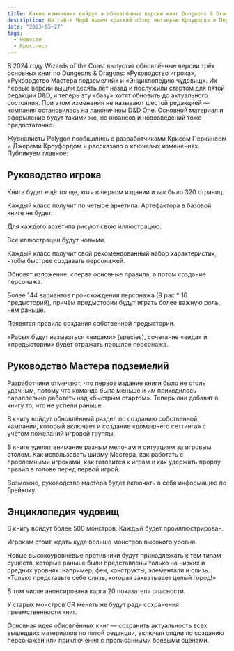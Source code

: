 ```yaml
---
title: Какие изменения войдут в обновлённые версии книг Dungeons & Dragons
description: На сайте МирФ вышел краткий обзор интверью Кроуфорда и Перкинса журналу Полигон.
date: "2023-05-27"
tags:
  - Новости
  - Кросспост
---
```


В 2024 году Wizards of the Coast выпустит обновлённые версии трёх основных книг по Dungeons & Dragons: «Руководство игрока», «Руководство Мастера подземелий» и «Энциклопедию чудовищ». Их первые версии вышли десять лет назад и послужили стартом для пятой редакции D&D, и теперь эту «базу» хотят обновить до актуального состояния. При этом изменения не называют шестой редакцией — компания остановилась на лаконичном D&D One. Основной материал и оформление будут такими же, но нюансов и нововведений тоже предостаточно.

Журналисты Polygon пообщались с разработчиками Крисом Перкинсом и Джереми Кроуфордом и рассказало о ключевых изменениях. Публикуем главное:

## Руководство игрока

Книга будет ещё толще, хотя в первом издании и так было 320 страниц.

Каждый класс получит по четыре архетипа. Артефактора в базовой книге не будет.

Для каждого архетипа рисуют свою иллюстрацию.

Все иллюстрации будут новыми.

Каждый класс получит свой рекомендованный набор характеристик, чтобы быстрее создавать персонажей.

Обновят изложение: сперва основные правила, а потом создание персонажа.

Более 144 вариантов происхождения персонажа (9 рас \* 16 предысторий), причём предыстории будут играть более важную роль, чем раньше.

Появятся правила создания собственной предыстории.

«Расы» будут называться «видами» (species), сочетание «вида» и «предыстории» будет отражать прошлое персонажа.

## Руководство Мастера подземелий

Разработчики отмечают, что первое издание книги было не столь удачным, потому что команда была меньше и им приходилось параллельно работать над «быстрым стартом». Теперь они добавят в книгу то, что не успели раньше.

В книгу войдут обновлённый раздел по созданию собственной кампании, который включает и создание «домашнего сеттинга» с учётом пожеланий игровой группы.

В книге уделят внимание разным мелочам и ситуациям за игровым столом. Как использовать ширму Мастера, как работать с проблемными игроками, как готовится к играм и как удержать прорву правил в голове перед первой игрой.

Возможно, руководство мастера будет включать в себя информацию по Грейхоку.

## Энциклопедия чудовищ

В книгу войдут более 500 монстров. Каждый будет проиллюстрирован.

Игрокам стоит ждать куда больше монстров высокого уровня.

Новые высокоуровневые противники будут принадлежать к тем типам существ, которые раньше были представлены только на низких и средних уровнях: например, феи, конструкты, элементали и слизь. «Только представьте себе слизь, которая захватывает целый город!»

В том числе анонсирована карга 20 показателя опасности.

У старых монстров CR менять не будут ради сохранения преемственности книг.

Основная идея обновлённых книг — сохранить актуальность всех вышедших материалов по пятой редакции, включая опции по созданию персонажей или приключения с прописанными боевыми сценами.

